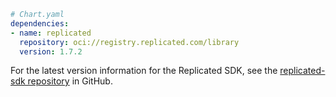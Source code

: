```yaml
# Chart.yaml
dependencies:
- name: replicated
  repository: oci://registry.replicated.com/library
  version: 1.7.2
```

For the latest version information for the Replicated SDK, see the [replicated-sdk repository](https://github.com/replicatedhq/replicated-sdk/releases) in GitHub.
